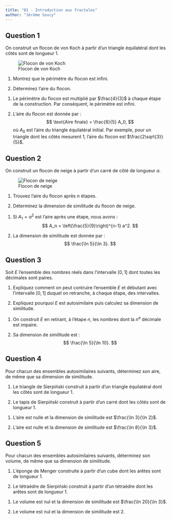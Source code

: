```yaml
---
title: "01 - Introduction aux fractales"
author: "Jérôme Soucy"
---
```


## Question 1

On construit un flocon de von Koch à partir d'un triangle équilatéral dont les côtés sont de longueur 1.

![Flocon de von Koch](koch.png)


1. Montrez que le périmètre du flocon est infini.

2. Déterminez l'aire du flocon.

::: solution
1. Le périmètre du flocon est multiplié par $\frac{4}{3}$ à chaque étape de la construction. Par conséquent, le périmètre est infini.

2. L'aire du flocon est donnée par : 
$$
\text{Aire finale} = \frac{8}{5} A_0,
$$
où $A_0$ est l'aire du triangle équilatéral initial. Par exemple, pour un triangle dont les côtés mesurent 1, l'aire du flocon est $\frac{2\sqrt{3}}{5}$.
:::

## Question 2

On construit un flocon de neige à partir d'un carré de côté de longueur $a$.

![Flocon de neige](carre.png)

1. Trouvez l'aire du flocon après $n$ étapes.

2. Déterminez la dimension de similitude du flocon de neige.

::: solution
1. Si $A_1 = a^2$ est l'aire après une étape, nous avons :
$$
A_n = \left(\frac{5}{9}\right)^{n-1} a^2.
$$

2. La dimension de similitude est donnée par :
$$
\frac{\ln 5}{\ln 3}.
$$
:::

## Question 3

Soit $E$ l'ensemble des nombres réels dans l'intervalle $[0, 1]$ dont toutes les décimales sont paires.

1. Expliquez comment on peut contruire l'ensemble $E$ et débutant avec l'intervalle $[0, 1]$ duquel on retranche, à chaque étape, des intervalles.

2. Expliquez pourquoi $E$ est autosimilaire puis calculez sa dimension de similitude.

::: solution
1. On construit $E$ en retirant, à l'étape $n$, les nombres dont la $n^\text{e}$ décimale est impaire.

2. Sa dimension de similitude est :
$$
\frac{\ln 5}{\ln 10}.
$$
:::

## Question 4

Pour chacun des ensembles autosimilaires suivants, déterminez son aire, de même que sa dimension de similitude.

1. Le triangle de Sierpiński construit à partir d'un triangle équilatéral dont les côtés sont de longueur 1.

2. Le tapis de Sierpiński construit à partir d'un carré dont les côtés sont de longueur 1.

::: solution
1. L'aire est nulle et la dimension de similitude est $\frac{\ln 3}{\ln 2}$.

2. L'aire est nulle et la dimension de similitude est $\frac{\ln 8}{\ln 3}$.
:::

## Question 5

Pour chacun des ensembles autosimilaires suivants, déterminez son volume, de même que sa dimension de similitude.

1. L'éponge de Menger construite à partir d'un cube dont les arêtes sont de longueur 1.

2. Le tétraèdre de Sierpiński construit à partir d'un tétraèdre dont les arêtes sont de longueur 1.

::: solution
1. Le volume est nul et la dimension de similitude est $\frac{\ln 20}{\ln 3}$.

2. Le volume est nul et la dimension de similitude est $2$.
:::